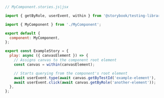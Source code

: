 ```js
// MyComponent.stories.js|jsx

import { getByRole, userEvent, within } from '@storybook/testing-library';

import { MyComponent } from './MyComponent';

export default {
  component: MyComponent,
};

export const ExampleStory = {
  play: async ({ canvasElement }) => {
    // Assigns canvas to the component root element
    const canvas = within(canvasElement);

    // Starts querying from the component's root element
    await userEvent.type(await canvas.getByTestId('example-element'), 'something');
    await userEvent.click(await canvas.getByRole('another-element'));
  },
};
```
